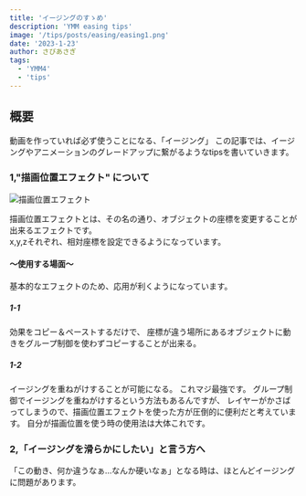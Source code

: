 ```yaml
---
title: 'イージングのすゝめ'
description: 'YMM easing tips'
image: '/tips/posts/easing/easing1.png'
date: '2023-1-23'
author: さびあさぎ
tags:
  - 'YMM4'
  - 'tips'
---
```


## 概要
動画を作っていれば必ず使うことになる、「イージング」  この記事では、イージングやアニメーションのグレードアップに繋がるようなtipsを書いていきます。
### 1,"描画位置エフェクト" について

![ 描画位置エフェクト ](https://ymm4-info.vercel.app/assets/tips/posts/easing/描画位置.png)

描画位置エフェクトとは、その名の通り、オブジェクトの座標を変更することが出来るエフェクトです。  
x,y,zそれぞれ、相対座標を設定できるようになっています。

#### ～使用する場面～
 基本的なエフェクトのため、応用が利くようになっています。
 
##### 1-1
効果をコピー＆ペーストするだけで、
座標が違う場所にあるオブジェクトに動きをグループ制御を使わずコピーすることが出来る。
 
 
##### 1-2
イージングを重ねがけすることが可能になる。
これマジ最強です。
グループ制御でイージングを重ねがけするという方法もあるんですが、
レイヤーがかさばってしまうので、描画位置エフェクトを使った方が圧倒的に便利だと考えています。
自分が描画位置を使う時の使用法は大体これです。

### 2,「イージングを滑らかにしたい」と言う方へ
「この動き、何か違うなぁ…なんか硬いなぁ」となる時は、ほとんどイージングに問題があります。